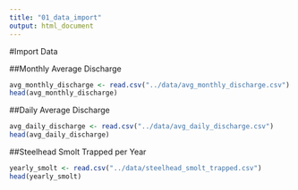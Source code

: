 ```yaml
---
title: "01_data_import"
output: html_document
---
```


#Import Data


##Monthly Average Discharge

```r
avg_monthly_discharge <- read.csv("../data/avg_monthly_discharge.csv")
head(avg_monthly_discharge)
```


##Daily Average Discharge

```r
avg_daily_discharge <- read.csv("../data/avg_daily_discharge.csv")
head(avg_daily_discharge)
```


##Steelhead Smolt Trapped per Year

```r
yearly_smolt <- read.csv("../data/steelhead_smolt_trapped.csv")
head(yearly_smolt)
```

